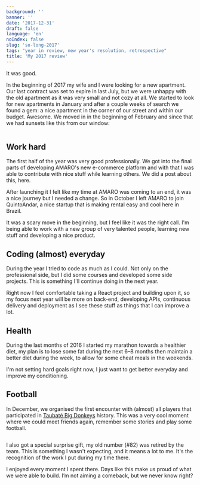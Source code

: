 ```yaml
---
background: ''
banner: ''
date: '2017-12-31'
draft: false
language: 'en'
noIndex: false
slug: 'so-long-2017'
tags: "year in review, new year's resolution, retrospective"
title: 'My 2017 review'
---
```



It was good.

In the beginning of 2017 my wife and I were looking for a new apartment. Our last contract was set to expire in last July, but we were unhappy with the old apartment as it was very small and not cozy at all. We started to look for new apartments in January and after a couple weeks of search we found a gem: a nice apartment in the corner of our street and within our budget. Awesome. We moved in in the beginning of February and since that we had sunsets like this from our window:

<Image image="sunsetAptoGirassois" />

## Work hard

The first half of the year was very good professionally. We got into the final parts of developing AMARO's new e-commerce platform and with that I was able to contribute with nice stuff while learning others. We did a post about this, here.

After launching it I felt like my time at AMARO was coming to an end, it was a nice journey but I needed a change. So in October I left AMARO to join QuintoAndar, a nice startup that is making rental easy and cool here in Brazil.

It was a scary move in the beginning, but I feel like it was the right call. I'm being able to work with a new group of very talented people, learning new stuff and developing a nice product.

## Coding (almost) everyday

During the year I tried to code as much as I could. Not only on the professional side, but I did some courses and developed some side projects. This is something I'll continue doing in the next year.

Right now I feel comfortable taking a React project and building upon it, so my focus next year will be more on back-end, developing APIs, continuous delivery and deployment as I see these stuff as things that I can improve a lot.

## Health

During the last months of 2016 I started my marathon towards a healthier diet, my plan is to lose some fat during the next 6–8 months then maintain a better diet during the week, to allow for some cheat meals in the weekends.

I'm not setting hard goals right now, I just want to get better everyday and improve my conditioning.

## Football

In December, we organised the first encounter with (almost) all players that participated in [Taubaté Big Donkeys](https://www.facebook.com/bigdonkeys/) history. This was a very cool moment where we could meet friends again, remember some stories and play some football.

<Image image="despedidaBigDonkeys" />

I also got a special surprise gift, my old number (#82) was retired by the team. This is something I wasn't expecting, and it means a lot to me. It's the recognition of the work I put during my time there.

I enjoyed every moment I spent there. Days like this make us proud of what we were able to build. I’m not aiming a comeback, but we never know right?
